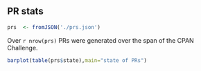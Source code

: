 ## PR stats 

```r

prs  <- fromJSON('./prs.json')

```

Over `r nrow(prs)` PRs were generated over the span of the CPAN Challenge.

```r

barplot(table(prs$state),main="state of PRs")

```

